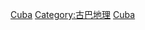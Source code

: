 {{Commonscat|National parks of Cuba|古巴国家公园}}

[[Category:美洲國家公園|Cuba]]
[[Category:古巴地理|Category:古巴地理]]
[[Category:各国国家公园|Cuba]]